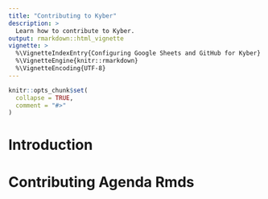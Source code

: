 ```yaml
---
title: "Contributing to Kyber"
description: >
  Learn how to contribute to Kyber.
output: rmarkdown::html_vignette
vignette: >
  %\VignetteIndexEntry{Configuring Google Sheets and GitHub for Kyber}
  %\VignetteEngine{knitr::rmarkdown}
  %\VignetteEncoding{UTF-8}
---
```


```r
knitr::opts_chunk$set(
  collapse = TRUE,
  comment = "#>"
)
```

# Introduction

# Contributing Agenda Rmds

